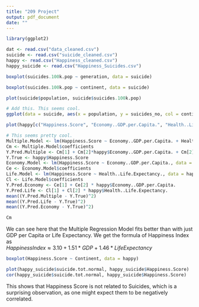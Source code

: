 ```yaml
---
title: "209 Project"
output: pdf_document
date: ""
---
```



```r
library(ggplot2)
```

```r
dat <- read.csv("data_cleaned.csv")
suicide <- read.csv("suicide_cleaned.csv")
happy <- read.csv("Happiness_cleaned.csv")
happy_suicide <- read.csv("Happiness_Suicides.csv")
```

```r
boxplot(suicides.100k.pop ~ generation, data = suicide)
```
```r
boxplot(suicides.100k.pop ~ continent, data = suicide)
```
```r
plot(suicide$population, suicide$suicides.100k.pop)
```



```r
# Add this. This seems cool.
ggplot(data = suicide, aes(x = population, y = suicides_no, col = continent)) + geom_point()
```
```r
plot(happy[c("Happiness.Score", "Economy..GDP.per.Capita.", "Health..Life.Expectancy.")])
```


```r
# This seems pretty cool.
Multiple.Model <- lm(Happiness.Score ~ Economy..GDP.per.Capita. + Health..Life.Expectancy., data = happy)
Cm <- Multiple.Model$coefficients
Y.Pred.Multiple <- Cm[1] + Cm[2]*happy$Economy..GDP.per.Capita. + Cm[2]*happy$Health..Life.Expectancy.
Y.True <- happy$Happiness.Score
Economy.Model <- lm(Happiness.Score ~ Economy..GDP.per.Capita., data = happy)
Ce <- Economy.Model$coefficients
Life.Model <- lm(Happiness.Score ~ Health..Life.Expectancy., data = happy)
Cl <- Life.Model$coefficients
Y.Pred.Economy <- Ce[1] + Ce[2] * happy$Economy..GDP.per.Capita.
Y.Pred.Life <- Cl[1] + Cl[2] * happy$Health..Life.Expectancy.
mean((Y.Pred.Multiple - Y.True)^2)
mean((Y.Pred.Life - Y.True)^2)
mean((Y.Pred.Economy - Y.True)^2)
```
```r
Cm
```
We can see here that the Multiple Regression Model fits better than with just GDP per Capita or Life Expectancy.
We get the formula of Happiness Index as\
$Happiness Index \approx 3.10 + 1.51 * GDP + 1.46 * Life Expectancy$

```r
boxplot(Happiness.Score ~ Continent, data = happy)
```

```r
plot(happy_suicide$suicide.tot.normal, happy_suicide$Happiness.Score)
cor(happy_suicide$suicide.tot.normal, happy_suicide$Happiness.Score)
```

This shows that Happiness Score is not related to Suicides, which is a surprising observation, as one might expect them to be negatively correlated.